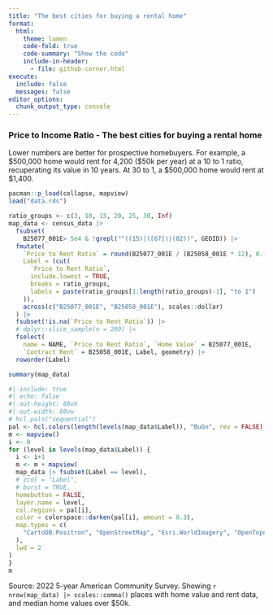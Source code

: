 ```yaml
---
title: "The best cities for buying a rental home"
format: 
  html:
    theme: lumen
    code-fold: true
    code-summary: "Show the code"
    include-in-header:
      - file: github-corner.html
execute:
  include: false
  messages: false
editor_options: 
  chunk_output_type: console
---
```


### Price to Income Ratio - The best cities for buying a rental home
Lower numbers are better for prospective homebuyers. For example, a \$500,000 home would rent for 4,200 (\$50k per year) at a 10 to 1 ratio, recuperating its value in 10 years. At 30 to 1, a \$500,000 home would rent at \$1,400.

```r
pacman::p_load(collapse, mapview)
load("data.rds")
```


```r

ratio_groups <- c(3, 10, 15, 20, 25, 30, Inf)
map_data <- census_data |> 
  fsubset(
    B25077_001E> 5e4 & !grepl("^((15)|([67])|(02))", GEOID)) |> 
  fmutate(
    `Price to Rent Ratio` = round(B25077_001E / (B25058_001E * 12), 0.1),
    Label = (cut(
      `Price to Rent Ratio`,
      include.lowest = TRUE,
      breaks = ratio_groups,
      labels = paste(ratio_groups[1:length(ratio_groups)-1], "to 1")
    )),
    across(c("B25077_001E", "B25058_001E"), scales::dollar)
  ) |>
  fsubset(!is.na(`Price to Rent Ratio`)) |> 
  # dplyr::slice_sample(n = 200) |>
  fselect(
    name = NAME, `Price to Rent Ratio`, `Home Value` = B25077_001E, 
    `Contract Rent` = B25058_001E, Label, geometry) |> 
  roworder(Label)

summary(map_data)
```

```r
#| include: true
#| echo: false
#| out-height: 80vh
#| out-width: 80vw
# hcl.pals("sequential")
pal <- hcl.colors(length(levels(map_data$Label)), "BuGn", rev = FALSE)
m <- mapview()
i <- 0
for (level in levels(map_data$Label)) {
  i <- i+1
  m <- m + mapview(
  map_data |> fsubset(Label == level),
  # zcol = "Label",
  # burst = TRUE,
  homebutton = FALSE,
  layer.name = level,
  col.regions = pal[i],
  color = colorspace::darken(pal[i], amount = 0.3),
  map.types = c(
    "CartoDB.Positron", "OpenStreetMap", "Esri.WorldImagery", "OpenTopoMap"
  ),
  lwd = 2
)
}
m
```

Source: 2022 5-year American Community Survey. Showing `r nrow(map_data) |> scales::comma()` places with home value and rent data, and median home values over $50k.